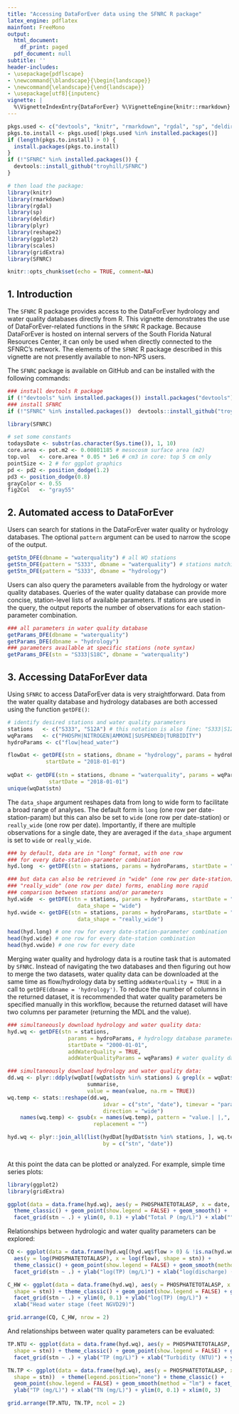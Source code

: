 ```yaml
---
title: "Accessing DataForEver data using the SFNRC R package"
latex_engine: pdflatex
mainfont: FreeMono
output:
  html_document:
    df_print: paged
  pdf_document: null
subtitle: ''
header-includes:
- \usepackage{pdflscape}
- \newcommand{\blandscape}{\begin{landscape}}
- \newcommand{\elandscape}{\end{landscape}}
- \usepackage[utf8]{inputenc}
vignette: |
  %\VignetteIndexEntry{DataForEver} %\VignetteEngine{knitr::rmarkdown} %\usepackage[UTF-8]{inputenc}
---
```


```r
pkgs.used <- c("devtools", "knitr", "rmarkdown", "rgdal", "sp", "deldir", "plyr", "reshape2", "ggplot2", "scales", "gridExtra")
pkgs.to.install <- pkgs.used[!pkgs.used %in% installed.packages()]
if (length(pkgs.to.install) > 0) {
  install.packages(pkgs.to.install)
}
if (!"SFNRC" %in% installed.packages()) {
  devtools::install_github("troyhill/SFNRC")
}

# then load the package:
library(knitr)
library(rmarkdown)
library(rgdal)
library(sp)
library(deldir)
library(plyr)
library(reshape2)
library(ggplot2)
library(scales)
library(gridExtra)
library(SFNRC)

knitr::opts_chunk$set(echo = TRUE, comment=NA)
```

\vspace{12pt}
\vspace{12pt}

## 1. Introduction

The `SFNRC` R package provides access to the DataForEver hydrology and water quality databases directly from R. This vignette demonstrates the use of  DataForEver-related functions in the `SFNRC` R package. Because DataForEver is hosted on internal servers of the South Florida Natural Resources Center, it can only be used when directly connected to the SFNRC's network. The elements of the `SFNRC` R package described in this vignette are not presently available to non-NPS users.


\vspace{12pt}

The `SFNRC` package is available on GitHub and can be installed with the following commands: 

```r
### install devtools R package
if (!"devtools" %in% installed.packages()) install.packages("devtools")
### install SFNRC
if (!"SFNRC" %in% installed.packages())  devtools::install_github("troyhill/SFNRC")

library(SFNRC)
```



\vspace{3mm}\hrule
\vspace{12pt}



\vspace{12pt}
\vspace{12pt}

```r
# set some constants
todaysDate <- substr(as.character(Sys.time()), 1, 10)
core.area <- pot.m2 <- 0.00801185 # mesocosm surface area (m2)
top.vol   <- core.area * 0.05 * 1e6 # cm3 in core: top 5 cm only
pointSize <- 2 # for ggplot graphics
pd <- pd2 <- position_dodge(1.2)
pd3 <- position_dodge(0.8)
grayColor <- 0.55
fig2Col   <- "gray55"


```

\vspace{12pt}
\vspace{12pt}


## 2. Automated access to DataForEver
\vspace{12pt}

Users can search for stations in the DataForEver water quality or hydrology databases. The optional `pattern` argument can be used to narrow the scope of the output.

\vspace{12pt}

```r
getStn_DFE(dbname = "waterquality") # all WQ stations
getStn_DFE(pattern = "S333", dbname = "waterquality") # stations matching some string 
getStn_DFE(pattern = "S333", dbname = "hydrology")
```

\vspace{12pt}

Users can also query the parameters available from the hydrology or water quality databases. Queries of the water quality database can provide more concise, station-level lists of available parameters. If stations are used in the query, the output reports the number of observations for each station-parameter combination.


\vspace{12pt}

```r
### all parameters in water quality database
getParams_DFE(dbname = "waterquality")
getParams_DFE(dbname = "hydrology")
### parameters available at specific stations (note syntax)
getParams_DFE(stn = "S333|S18C", dbname = "waterquality")

```



\vspace{12pt}
\vspace{12pt}

## 3. Accessing DataForEver data
\vspace{12pt}

Using `SFNRC` to access DataForEver data is very straightforward. Data from the water quality database and hydrology databases are both accessed using the function `getDFE()`:

\vspace{12pt}


```r
# identify desired stations and water quality parameters
stations   <- c("S333", "S12A") # this notation is also fine: "S333|S12A"
wqParams   <- c("PHOSPH|NITROGEN|AMMONI|SUSPENDED|TURBIDITY")
hydroParams <- c("flow|head_water")

```

```r
flowDat <- getDFE(stn = stations, dbname = "hydrology", params = hydroParams,
            startDate = "2018-01-01")
 
wqDat <- getDFE(stn = stations, dbname = "waterquality", params = wqParams,
             startDate = "2018-01-01")
unique(wqDat$stn)

```

\vspace{12pt}

The `data_shape` argument reshapes data from long to wide form to facilitate a broad range of analyses. The default form is `long` (one row per date-station-param) but this can also be set to `wide` (one row per date-station) or `really_wide` (one row per date). Importantly, if there are multiple observations for a single date, they are averaged if the `data_shape` argument is set to `wide` or `really_wide`.

\vspace{12pt}

```r
### by default, data are in "long" format, with one row 
### for every date-station-parameter combination
hyd.long  <- getDFE(stn = stations, params = hydroParams, startDate = "2018-01-01")

### but data can also be retrieved in "wide" (one row per date-station) or 
### "really_wide" (one row per date) forms, enabling more rapid 
### comparison between stations and/or parameters
hyd.wide  <- getDFE(stn = stations, params = hydroParams, startDate = "2018-01-01",
                      data_shape = "wide")
hyd.vwide <- getDFE(stn = stations, params = hydroParams, startDate = "2018-01-01",
                      data_shape = "really_wide")

```


```r
head(hyd.long) # one row for every date-station-parameter combination
head(hyd.wide) # one row for every date-station combination
head(hyd.vwide) # one row for every date

```



\vspace{12pt}
\vspace{12pt}

Merging water quality and hydrology data is a routine task that is automated by `SFNRC`. Instead of navigating the two databases and then figuring out how to merge the two datasets, water quality data can be downloaded at the same time as flow/hydrology data by setting `addWaterQuality = TRUE` in a call to `getDFE(dbname = 'hydrology')`. To reduce the number of columns in the returned dataset, it is recommended that water quality parameters be specified manually in this workflow, because the returned dataset will have two columns per parameter (returning the MDL and the value).

\vspace{12pt}

```r

### simultaneously download hydrology and water quality data:
hyd.wq <- getDFE(stn = stations, 
                   params = hydroParams, # hydrology database parameters
                   startDate = "2000-01-01",
                   addWaterQuality = TRUE, 
                   addWaterQualityParams = wqParams) # water quality database parameters

```

```r
### simultaneously download hydrology and water quality data:
dd.wq <- plyr::ddply(wqDat[(wqDat$stn %in% stations) & grepl(x = wqDat$param, pattern = wqParams), names(wqDat) %in% c("stn", "date", "parameter", "value")], .(stn, date, parameter),
                         summarise,
                         value = mean(value, na.rm = TRUE))
wq.temp <- stats::reshape(dd.wq, 
                              idvar = c("stn", "date"), timevar = "parameter", 
                              direction = "wide")
    names(wq.temp) <- gsub(x = names(wq.temp), pattern = "value.| |,", 
                           replacement = "")

hyd.wq <- plyr::join_all(list(hydDat[hydDat$stn %in% stations, ], wq.temp), 
                              by = c("stn", "date"))
  
```

\vspace{12pt}

At this point the data can be plotted or analyzed. For example, simple time series plots:

\vspace{12pt}
```r
library(ggplot2) 
library(gridExtra)

ggplot(data = data.frame(hyd.wq), aes(y = PHOSPHATETOTALASP, x = date, shape = stn)) + 
  theme_classic() + geom_point(show.legend = FALSE) + geom_smooth() + 
  facet_grid(stn ~ .) + ylim(0, 0.1) + ylab("Total P (mg/L)") + xlab("")

```

\vspace{12pt}

\pagebreak

Relationships between hydrologic and water quality parameters can be explored: 

\vspace{12pt}

```r
CQ <- ggplot(data = data.frame(hyd.wq[(hyd.wq$flow > 0) & !is.na(hyd.wq$flow), ]), 
  aes(y = log(PHOSPHATETOTALASP), x = log(flow), shape = stn)) + 
  theme_classic() + geom_point(show.legend = FALSE) + geom_smooth(method = "lm") + 
  facet_grid(stn ~ .) + ylab("log(TP) (mg/L)") + xlab("log(discharge) (cfs)")

C_HW <- ggplot(data = data.frame(hyd.wq), aes(y = PHOSPHATETOTALASP, x = head_water, 
  shape = stn)) + theme_classic() + geom_point(show.legend = FALSE) + geom_smooth() + 
  facet_grid(stn ~ .) + ylim(0, 0.1) + ylab("log(TP) (mg/L)") + 
  xlab("Head water stage (feet NGVD29)")

grid.arrange(CQ, C_HW, nrow = 2)

```

\pagebreak

And relationships between water quality parameters can be evaluated:

\vspace{12pt}

```r
TP.NTU <- ggplot(data = data.frame(hyd.wq), aes(y = PHOSPHATETOTALASP, x = TURBIDITY, 
  shape = stn)) + theme_classic() + geom_point(show.legend = FALSE) + geom_smooth(method = "lm") + 
  facet_grid(stn ~ .) + ylab("TP (mg/L)") + xlab("Turbidity (NTU)") + ylim(0, 0.1)

TN.TP <- ggplot(data = data.frame(hyd.wq), aes(y = PHOSPHATETOTALASP, x = TOTALNITROGEN, 
  shape = stn))  + theme(legend.position="none") + theme_classic() + 
  geom_point(show.legend = FALSE) + geom_smooth(method = "lm") + facet_grid(stn ~ .) + 
  ylab("TP (mg/L)") + xlab("TN (mg/L)") + ylim(0, 0.1) + xlim(0, 3)

grid.arrange(TP.NTU, TN.TP, ncol = 2)

```




\vspace{12pt}
\vspace{12pt}

